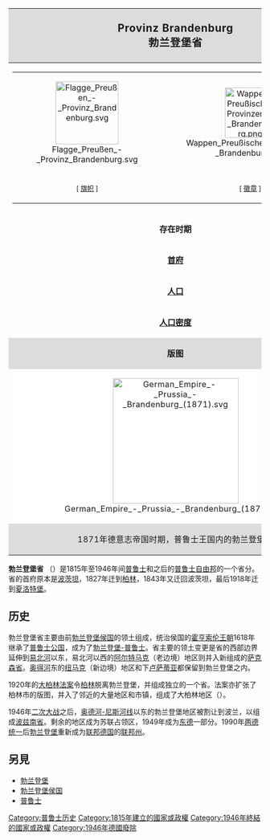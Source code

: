 {| border="1" cellpadding="2" style="float:right; border-collapse:collapse; border-color:grey; margin-left:20px; margin-bottom:15px; width:35%; font-size:95%; border: 1px #aaaaaa solid;"
! align="center" colspan="2" style="letter-spacing:0.8px; background-color:#dcdcdc; font-size:130%;" | '''Provinz Brandenburg'''<br />'''勃兰登堡省'''
|-
| bgcolor="#efefef" align="center" colspan="2"| 
{| border="0" cellpadding="2" cellspacing="0" width="100%"
| align="center" bgcolor="#efefef"| [[File:Flagge_Preußen_-_Provinz_Brandenburg.svg|125px]]
| align="center" bgcolor="#efefef"| [[File:Wappen_Preußische_Provinzen_-_Brandenburg.png|100px]]
|-
| align="center" bgcolor="#efefef"| <small>[ [[旗帜|旗帜]] ]</small>
| align="center" bgcolor="#efefef"| <small>[ [[徽章|徽章]] ]</small>
|}
|-
| '''存在时期'''
| 1816年-1946年
|-
| '''[[首府|首府]]'''
| [[波茨坦|波茨坦]]（1815年-1827年）<br />[[柏林|柏林]]（1827年-1843年）<br />[[波茨坦|波茨坦]]（1843年-1918年）<br />[[夏洛特堡|夏洛特堡]]（1918年-1946年）
|- -->
| '''[[面积|面积]]'''
| 38275km² （1939年）
|-
| '''[[人口|人口]]'''
| 3,023,443人（1939年）
|- -->
|-
| '''[[人口密度|人口密度]]'''
| 79人 /km² （1939年）
|-
| align="center" colspan="2" style="letter-spacing:0.5px; background-color:#dcdcdc"|'''版图'''
|-
| align="center" colspan="2" style="letter-spacing:0.5px; background-color:white"|[[File:German_Empire_-_Prussia_-_Brandenburg_(1871).svg|250px]]
|-
| align="center" colspan="2" style="letter-spacing:0.5px; background-color:#dcdcdc"|1871年德意志帝国时期，普鲁士王国内的勃兰登堡省
|}

'''勃兰登堡省''' （{{lang-de|Provinz Brandenburg}}）是1815年至1946年间[[普鲁士|普鲁士]]和之后的[[普鲁士自由邦|普鲁士自由邦]]的一个省分。省的首府原本是[[波茨坦|波茨坦]]，1827年迁到[[柏林|柏林]]，1843年又迁回波茨坦，最后1918年迁到[[夏洛特堡|夏洛特堡]]。

== 历史 ==
勃兰登堡省主要由前[[勃兰登堡侯国|勃兰登堡侯国]]的领土组成，统治侯国的[[霍亨索伦王朝|霍亨索伦王朝]]1618年继承了[[普鲁士公国|普鲁士公国]]，成为了[[勃兰登堡-普鲁士|勃兰登堡-普鲁士]]。省主要的领土变更是省的西部边界延伸到[[易北河|易北河]]以东，易北河以西的[[阿尔特马克|阿尔特马克]]（老边境）地区则并入新组成的[[萨克森省|萨克森省]]。[[奥得河|奥得河]]东的[[纽马克|纽马克]]（新边境）地区和下[[卢萨蒂亚|卢萨蒂亚]]都保留到勃兰登堡之内。

1920年的[[大柏林法案|大柏林法案]]令[[柏林|柏林]]脱离勃兰登堡，并组成独立的一个省。法案亦扩张了柏林市的版图，并入了邻近的大量地区和市镇，组成了大柏林地区（{{lang-de|Groß-Berlin}}）。

1946年[[二次大战|二次大战]]之后，[[奥德河-尼斯河线|奥德河-尼斯河线]]以东的勃兰登堡地区被割让到波兰，以组成[[波兹南省|波兹南省]]。剩余的地区成为苏联占领区，1949年成为[[东德|东德]]一部分。1990年[[两德统一|两德统一]]后[[勃兰登堡|勃兰登堡]]重新成为[[联邦德国|联邦德国]]的[[联邦州|联邦州]]。

== 另見 ==
* [[勃兰登堡|勃兰登堡]]
* [[勃兰登堡侯国|勃兰登堡侯国]]
* [[普鲁士|普鲁士]]

{{commonscat|History of Brandenburg}}

{{Territories and provinces of Prussia}}

{{Authority control}}
[[Category:普鲁士历史|Category:普鲁士历史]]
[[Category:1815年建立的國家或政權|Category:1815年建立的國家或政權]]
[[Category:1946年終結的國家或政權|Category:1946年終結的國家或政權]]
[[Category:1946年德國廢除|Category:1946年德國廢除]]